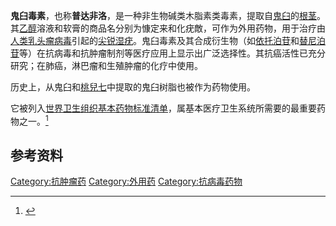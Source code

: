 {{Infobox drug
| Verifiedfields = changed
| verifiedrevid = 477512238
| IUPAC_name = (10''R'',11''R'',15''R'',16''R'')-16-hydroxy-10-(3,4,5-trimethoxyphenyl)-4,6,13-trioxatetracyclo[7.7.0.0<sup>3,7</sup>.0<sup>11,15</sup>]hexadeca-1,3(7),8-trien-12-one
| image = Podophyllotoxin2DCSD.svg
<!--Clinical data-->
| tradename =  
| Drugs.com = {{drugs.com|international|podophyllotoxin}}
| MedlinePlus = a684055
| pregnancy_category = C
<!--Pharmacokinetic data-->
| elimination_half-life = 1.0至4.5小时.
<!--Identifiers-->
| CAS_number_Ref = {{cascite|correct|??}}
| CAS_number = 518-28-5
| ATC_prefix = D06
| ATC_suffix = BB04
| ATC_supplemental =  
| PubChem = 10607
| DrugBank_Ref = {{drugbankcite|changed|drugbank}}
| DrugBank = DB01179
| ChemSpiderID_Ref = {{chemspidercite|correct|chemspider}}
| ChemSpiderID = 10162
| UNII_Ref = {{fdacite|correct|FDA}}
| UNII = L36H50F353
| ChEBI_Ref = {{ebicite|correct|EBI}}
| ChEBI = 50305
| ChEMBL_Ref = {{ebicite|correct|EBI}}
| ChEMBL = 61
| KEGG_Ref = {{keggcite|correct|kegg}}
| KEGG = D05529
<!--Chemical data-->
| C=22 | H=22 | O=8
| molecular_weight = 414.405 g/mol
| smiles = COc1cc(cc(c1OC)OC)[C@@H]2c3cc4c(cc3[C@@H]([C@@H]5[C@@H]2C(=O)OC5)O)OCO4
| StdInChI_Ref = {{stdinchicite|correct|chemspider}}
| StdInChI = 1S/C22H22O8/c1-25-16-4-10(5-17(26-2)21(16)27-3)18-11-6-14-15(30-9-29-14)7-12(11)20(23)13-8-28-22(24)19(13)18/h4-7,13,18-20,23H,8-9H2,1-3H3/t13-,18+,19-,20-/m0/s1
| StdInChIKey_Ref = {{stdinchicite|correct|chemspider}}
| StdInChIKey = YJGVMLPVUAXIQN-XVVDYKMHSA-N
| synonyms =  (5R,5aR,8aR,9R)-5,8,8a,9-四氢-9-羟-5-(3,4,5-三甲氧苯基)呋喃(3',4':6,7)萘并-[2,3-d]-1,3-间二氧杂环烯-6(5aH)-酮
}}
'''鬼臼毒素'''，也称'''普达非洛'''，是一种非生物碱类木脂素类毒素，提取自[[鬼臼属|鬼臼]]的[[根茎|根茎]]。其[[乙醇|乙醇]]溶液和软膏的商品名分别为慷定来和化疣敵，可作为外用药物，用于治疗由[[人类乳头瘤病毒|人类乳头瘤病毒]]引起的[[尖锐湿疣|尖锐湿疣]]。鬼臼毒素及其合成衍生物（如[[依托泊苷|依托泊苷]]和[[替尼泊苷|替尼泊苷]]等）在抗病毒和抗肿瘤制剂等医疗应用上显示出广泛选择性。其抗癌活性已充分研究；在肺癌，淋巴瘤和生殖肿瘤的化疗中使用。

历史上，从鬼臼和[[桃兒七|桃兒七]]中提取的鬼臼树脂也被作为药物使用。

它被列入[[世界卫生组织基本药物标准清单|世界卫生组织基本药物标准清单]]，属基本医疗卫生系统所需要的最重要药物之一。<ref name="WHO2015E">{{cite web|title=19th WHO Model List of Essential Medicines (April 2015)|url=http://www.who.int/medicines/publications/essentialmedicines/EML2015_8-May-15.pdf|accessdate=May 10, 2015|date=April 2015|publisher=[[世界卫生组织|WHO]]|archiveurl=https://web.archive.org/web/20150513043105/http://www.who.int/medicines/publications/essentialmedicines/EML2015_8-May-15.pdf|archivedate=2015-05-13|dead-url=no}}</ref>

== 参考资料 ==
{{reflist}}
[[Category:抗肿瘤药|Category:抗肿瘤药]]
[[Category:外用药|Category:外用药]]
[[Category:抗病毒药物|Category:抗病毒药物]]